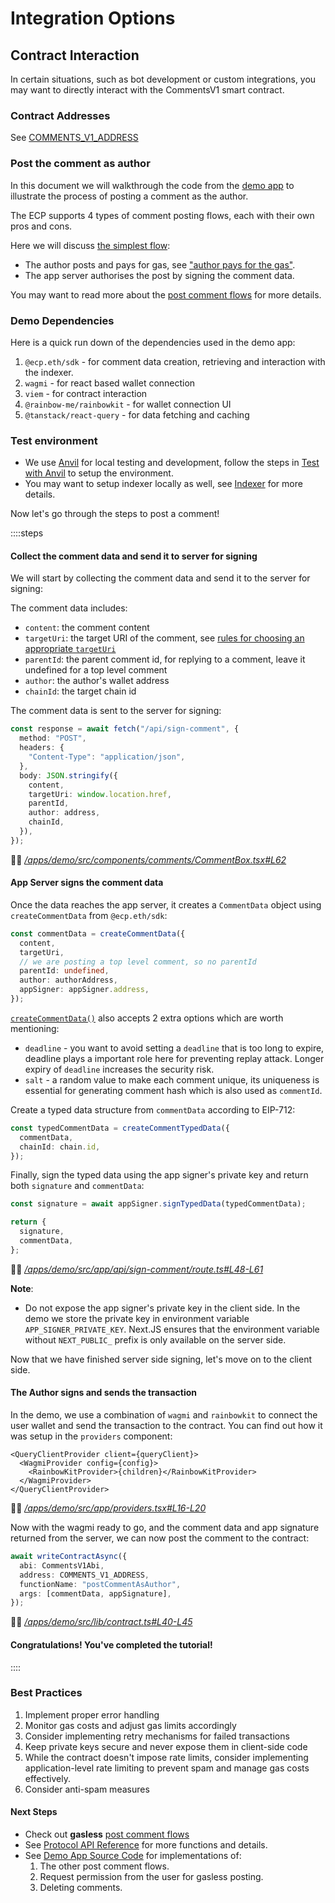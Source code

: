# Integration Options

## Contract Interaction

In certain situations, such as bot development or custom integrations, you may want to directly interact with the CommentsV1 smart contract.

### Contract Addresses

See [COMMENTS_V1_ADDRESS](/sdk-reference/defaultExports/variables/COMMENTS_V1_ADDRESS)

### Post the comment as author

In this document we will walkthrough the code from the [demo app](https://github.com/ecp-eth/comments-monorepo/tree/main/apps/demo) to illustrate the process of posting a comment as the author.

The ECP supports 4 types of comment posting flows, each with their own pros and cons.

Here we will discuss [the simplest flow](/post-comment-flows#1-author-pays-gas):

- The author posts and pays for gas, see ["author pays for the gas"](/post-comment-flows#1-author-pays-gas).
- The app server authorises the post by signing the comment data.

You may want to read more about the [post comment flows](/post-comment-flows) for more details.

### Demo Dependencies

Here is a quick run down of the dependencies used in the demo app:

1. `@ecp.eth/sdk` - for comment data creation, retrieving and interaction with the indexer.
1. `wagmi` - for react based wallet connection
1. `viem` - for contract interaction
1. `@rainbow-me/rainbowkit` - for wallet connection UI
1. `@tanstack/react-query` - for data fetching and caching

### Test environment

- We use [Anvil](https://book.getfoundry.sh/anvil/) for local testing and development, follow the steps in [Test with Anvil](/test-with-anvil) to setup the environment.
- You may want to setup indexer locally as well, see [Indexer](/indexer-reference/) for more details.

Now let's go through the steps to post a comment!

::::steps

#### Collect the comment data and send it to server for signing

We will start by collecting the comment data and send it to the server for signing:

The comment data includes:

- `content`: the comment content
- `targetUri`: the target URI of the comment, see [rules for choosing an appropriate `targetUri`](/target-uri-rules)
- `parentId`: the parent comment id, for replying to a comment, leave it undefined for a top level comment
- `author`: the author's wallet address
- `chainId`: the target chain id

The comment data is sent to the server for signing:

```typescript
const response = await fetch("/api/sign-comment", {
  method: "POST",
  headers: {
    "Content-Type": "application/json",
  },
  body: JSON.stringify({
    content,
    targetUri: window.location.href,
    parentId,
    author: address,
    chainId,
  }),
});
```

🧑‍💻 _[/apps/demo/src/components/comments/CommentBox.tsx#L62](https://github.com/ecp-eth/comments-monorepo/blob/094bcde2bca079bd7451c6571f26c5687b2ad128/apps/demo/src/components/comments/CommentBox.tsx#L62)_

#### App Server signs the comment data

Once the data reaches the app server, it creates a `CommentData` object using `createCommentData` from `@ecp.eth/sdk`:

```typescript
const commentData = createCommentData({
  content,
  targetUri,
  // we are posting a top level comment, so no parentId
  parentId: undefined,
  author: authorAddress,
  appSigner: appSigner.address,
});
```

[`createCommentData()`](/sdk-reference/defaultExports/functions/createCommentData) also accepts 2 extra options which are worth mentioning:

- `deadline` - you want to avoid setting a `deadline` that is too long to expire, deadline plays a important role here for preventing replay attack. Longer expiry of `deadline` increases the security risk.
- `salt` - a random value to make each comment unique, its uniqueness is essential for generating comment hash which is also used as `commentId`.

Create a typed data structure from `commentData` according to EIP-712:

```typescript
const typedCommentData = createCommentTypedData({
  commentData,
  chainId: chain.id,
});
```

Finally, sign the typed data using the app signer's private key and return both `signature` and `commentData`:

```typescript
const signature = await appSigner.signTypedData(typedCommentData);

return {
  signature,
  commentData,
};
```

🧑‍💻 _[/apps/demo/src/app/api/sign-comment/route.ts#L48-L61](https://github.com/ecp-eth/comments-monorepo/blob/094bcde2bca079bd7451c6571f26c5687b2ad128/apps/demo/src/app/api/sign-comment/route.ts#L48-L61)_

**Note**:

- Do not expose the app signer's private key in the client side.
  In the demo we store the private key in environment variable `APP_SIGNER_PRIVATE_KEY`.
  Next.JS ensures that the environment variable without `NEXT_PUBLIC_` prefix is only available on the server side.

Now that we have finished server side signing, let's move on to the client side.

#### The Author signs and sends the transaction

In the demo, we use a combination of `wagmi` and `rainbowkit` to connect the user wallet and send the transaction to the contract.
You can find out how it was setup in the `providers` component:

```tsx
<QueryClientProvider client={queryClient}>
  <WagmiProvider config={config}>
    <RainbowKitProvider>{children}</RainbowKitProvider>
  </WagmiProvider>
</QueryClientProvider>
```

🧑‍💻 _[/apps/demo/src/app/providers.tsx#L16-L20](https://github.com/ecp-eth/comments-monorepo/blob/094bcde2bca079bd7451c6571f26c5687b2ad128/apps/demo/src/app/providers.tsx#L16-L20)_

Now with the wagmi ready to go, and the comment data and app signature returned from the server, we can now post the comment to the contract:

```typescript
await writeContractAsync({
  abi: CommentsV1Abi,
  address: COMMENTS_V1_ADDRESS,
  functionName: "postCommentAsAuthor",
  args: [commentData, appSignature],
});
```

🧑‍💻 _[/apps/demo/src/lib/contract.ts#L40-L45](https://github.com/ecp-eth/comments-monorepo/blob/094bcde2bca079bd7451c6571f26c5687b2ad128/apps/demo/src/lib/contract.ts#L40-L45)_

#### Congratulations! You've completed the tutorial!

::::

### Best Practices

1. Implement proper error handling
1. Monitor gas costs and adjust gas limits accordingly
1. Consider implementing retry mechanisms for failed transactions
1. Keep private keys secure and never expose them in client-side code
1. While the contract doesn't impose rate limits, consider implementing application-level rate limiting to prevent spam and manage gas costs effectively.
1. Consider anti-spam measures

#### Next Steps

- Check out **gasless** [post comment flows](/post-comment-flows)
- See [Protocol API Reference](/protocol-reference/CommentsV1) for more functions and details.
- See [Demo App Source Code](https://github.com/ecp-eth/comments-monorepo/tree/main/apps/demo) for implementations of:
  1. The other post comment flows.
  2. Request permission from the user for gasless posting.
  3. Deleting comments.

